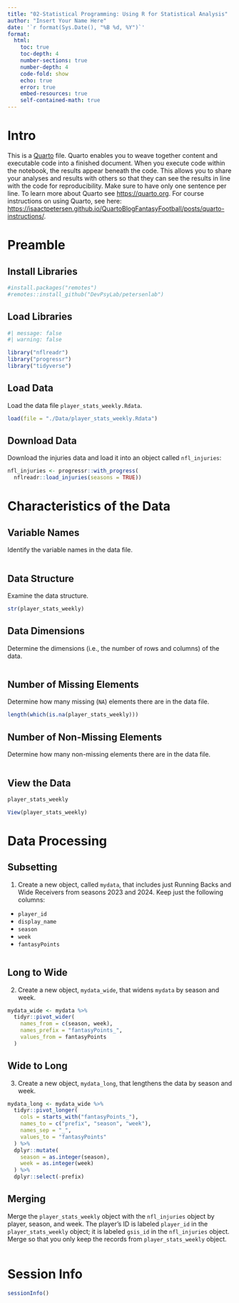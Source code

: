 ```yaml
---
title: "02-Statistical Programming: Using R for Statistical Analysis"
author: "Insert Your Name Here"
date: '`r format(Sys.Date(), "%B %d, %Y")`'
format:
  html:
    toc: true
    toc-depth: 4
    number-sections: true
    number-depth: 4
    code-fold: show
    echo: true
    error: true
    embed-resources: true
    self-contained-math: true
---
```


# Intro

This is a [Quarto](https://quarto.org) file.
Quarto enables you to weave together content and executable code into a finished document.
When you execute code within the notebook, the results appear beneath the code. 
This allows you to share your analyses and results with others so that they can see the results in line with the code for reproducibility.
Make sure to have only one sentence per line.
To learn more about Quarto see <https://quarto.org>.
For course instructions on using Quarto, see here: <https://isaactpetersen.github.io/QuartoBlogFantasyFootball/posts/quarto-instructions/>.

# Preamble

## Install Libraries

```r
#install.packages("remotes")
#remotes::install_github("DevPsyLab/petersenlab")
```

## Load Libraries

```r
#| message: false
#| warning: false

library("nflreadr")
library("progressr")
library("tidyverse")
```

## Load Data

Load the data file `player_stats_weekly.Rdata`.

```r
load(file = "./Data/player_stats_weekly.Rdata")
```

## Download Data

Download the injuries data and load it into an object called `nfl_injuries`:

```r
nfl_injuries <- progressr::with_progress(
  nflreadr::load_injuries(seasons = TRUE))
```

# Characteristics of the Data

## Variable Names

Identify the variable names in the data file.

```r

```

## Data Structure

Examine the data structure.

```r
str(player_stats_weekly)
```

## Data Dimensions

Determine the dimensions (i.e., the number of rows and columns) of the data.

```r

```

## Number of Missing Elements

Determine how many missing (`NA`) elements there are in the data file.

```r
length(which(is.na(player_stats_weekly)))
```

## Number of Non-Missing Elements

Determine how many non-missing elements there are in the data file.

```r

```

## View the Data

```r
player_stats_weekly

View(player_stats_weekly)
```

# Data Processing

## Subsetting

1. Create a new object, called `mydata`, that includes just Running Backs and Wide Receivers from seasons 2023 and 2024.
Keep just the following columns:

- `player_id`
- `display_name`
- `season`
- `week`
- `fantasyPoints`

```r

```

## Long to Wide

2. Create a new object, `mydata_wide`, that widens `mydata` by season and week.

```r
mydata_wide <- mydata %>% 
  tidyr::pivot_wider(
    names_from = c(season, week),
    names_prefix = "fantasyPoints_",
    values_from = fantasyPoints
  )
```

## Wide to Long

3. Create a new object, `mydata_long`, that lengthens the data by season and week.

```r
mydata_long <- mydata_wide %>% 
  tidyr::pivot_longer(
    cols = starts_with("fantasyPoints_"),
    names_to = c("prefix", "season", "week"),
    names_sep = "_",
    values_to = "fantasyPoints"
  ) %>%
  dplyr::mutate(
    season = as.integer(season),
    week = as.integer(week)
  ) %>%
  dplyr::select(-prefix)
```

## Merging

Merge the `player_stats_weekly` object with the `nfl_injuries` object by player, season, and week.
The player's ID is labeled `player_id` in the `player_stats_weekly` object; it is labeled `gsis_id` in the `nfl_injuries` object.
Merge so that you only keep the records from `player_stats_weekly` object.

```r

```

# Session Info

```r
sessionInfo()
```
